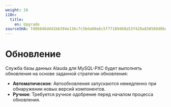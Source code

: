 ```yaml
---
weight: 16
i18n:
  title:
    en: Upgrade
sourceSHA: fd06846dd41b6394e136c7c56da00a6c5f77189d60a53f420a838509d0bdaef9
---
```


# Обновление

Служба базы данных Alauda для MySQL-PXC будет выполнять обновления на основе заданной стратегии обновления:

- **Автоматическое**: Автообновления запускаются немедленно при обнаружении новых версий компонентов.
- **Ручное**: Требуется ручное одобрение перед началом процесса обновления.
